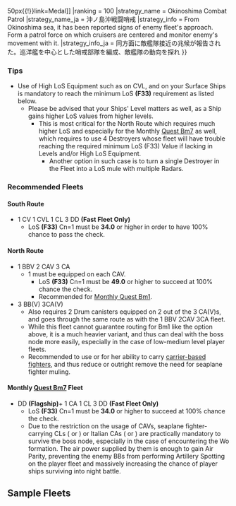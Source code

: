 {{Map/Header}}
{{Map/Info
|en = Okinoshima Sea
|jp = 沖ノ島沖
|romaji = Okinoshima oki
|mechanics = LoS Check@Line of Sight
|exp_hq = 160
|exp_hq_boss = 2320
|show_kills = true
|kills = 4
|reward_1 = [[File:Medal Reward.png{{!}}50px{{!}}link=Medal]]
|ranking = 100
|strategy_name = Okinoshima Combat Patrol
|strategy_name_ja = 沖ノ島沖戦闘哨戒
|strategy_info = From Okinoshima sea, it has been reported signs of enemy fleet's approach. Form a patrol force on which cruisers are centered and monitor enemy's movement with it.  
|strategy_info_ja = 同方面に敵艦隊接近の兆候が報告された。巡洋艦を中心とした哨戒部隊を編成、敵艦隊の動向を探れ
}}
{{MapBranchingTable
|expand = true
|id = 2-5
|0 -> B , C = 
*'''FORCE''' node B if SS(V) ≥ 4
* Meet '''ANY''' of the following to go to C
**Fleet contains CV(B/L)
**AV ≥ 2
* Meet '''ANY''' of the following to go to B
**DD+DE ≥ 4
**Fleet contains CL and DD ≥ 3
**Amount of ships equipped with drum canisters ≥ 2
*Otherwise, random routing, with higher chance of going to C

|B -> A/empty = * Amount of SS(V) ≤ 2
|B -> F = * Do not meet the requirement to go to A.

|C -> D/empty, E = 
* Meeting '''ANY''' of the following '''FORCES''' you to D
** Amount of CV(L/B) ≥ 3 
** Amount of (F)BB(V) ≥ 3 
* Meet '''ANY''' of the following requirements to go to E
**Fleet contains CL and DD ≥ 2
**CAV ≥ 2 and DD ≥ 2
* Otherwise, random routing.

|E -> G/storm = * Do not meet the requirements to go to I.
|E -> I/empty = 
* Meet '''ALL''' of the following requirements:
** Fast Fleet
** Amount of DD ≥ 3 
** Fleet contains CL
** Amount of CVL ≤ 2
** Amount of CA(V)+CV(B) ≤ 1
** No (F)BB(V)

|F -> E, J = 
* Meet '''ALL''' of the following requirements to go to E:
** Fast Fleet 
** Fleet contains CL
** Amount of DD ≥ 2
* Go to J if Slow Fleet or (F)BB(V) ≥ 3
* Otherwise, 40% E, 60% J.

|G/storm -> I/empty = 
* Meet '''ALL''' of the following requirements
**Fleet contains no (F)BB(V) or CV(L/B)
**CL+DD ≥ 4
**CL ≤ 1

|G/storm -> K/empty, L= 
* LoS check using the F33 formula (Cn=1):
** Go to L if LoS ≥ 41
** Go to K if LoS < 34
** Otherwise, random routing between K and L.

|I/empty -> H/empty, O = 
* LoS check using the F33 formula (Cn=1):
** Go to O if LoS ≥ 34
** Go to H if LoS < 31
** Otherwise, random routing.

|J -> H/empty, O = 
* LoS check using the F33 formula (Cn=1):
** Go to O if LoS ≥ 49
** Go to H if LoS < 42
** Otherwise, random between H and O
|J -> M/resource = *Fleet that contains (F)BB(V) ≥ 4 has a chance to go to M

|L -> N/resource, O = 
* Meet '''ALL''' of the following requirements to go to O:
** Amount of DD ≥ 2
** Fleet contains CL
* Otherwise, random routing
}}

===Tips===
*Use of High LoS Equipment such as {{EquipmentLink|Saiun|Type 2 Reconnaissance Aircraft|text=Recon Aircraft}} on CVL, {{EquipmentLink|Type 0 Reconnaissance Seaplane|text=Seaplane}} and {{EquipmentLink|Type 32 Surface Radar|Type 33 Surface Radar|text=Radars}} on your Surface Ships is mandatory to reach the minimum LoS '''(F33)''' {{LOS}} requirement as listed below.
**Please be advised that your Ships' Level matters as well, as a Ship gains higher LoS values from higher levels.
***This is most critical for the North Route which requires much higher LoS and especially for the Monthly [[Quests#Bm7|Quest Bm7]] as well, which requires to use 4 Destroyers whose fleet will have trouble reaching the required minimum LoS (F33) Value if lacking in Levels and/or High LoS Equipment.
****Another option in such case is to turn a single Destroyer in the Fleet into a LoS mule with multiple Radars.

===Recommended Fleets===
====South Route====
{{Event/Route|C|red|E|red|I|blue|O|red}}
*1 CV 1 CVL 1 CL 3 DD '''(Fast Fleet Only)'''
**LoS '''(F33)''' {{LOS}} Cn=1 must be '''34.0''' or higher in order to have 100% chance to pass the check.

====North Route====
{{Event/Route|B|red|F|red|J|red|O|red}}
*1 BBV 2 CAV 3 CA
**1 {{Drum}} {{EquipmentLink|Drum Canister (Transport Use)|text=Drum Canister}} must be equipped on each CAV.
***LoS '''(F33)''' {{LOS}} Cn=1 must be '''49.0''' or higher to succeed at 100% chance the check.
***Recommended for [[Quests#Bm1|Monthly Quest Bm1]].
*3 BB(V) 3CA(V)
**Also requires 2 Drum canisters equipped on 2 out of the 3 CA(V)s, and goes through the same route as with the 1 BBV 2CAV 3CA fleet.
**While this fleet cannot guarantee routing for Bm1 like the option above, it is a much heavier variant, and thus can deal with the boss node more easily, especially in the case of low-medium level player fleets.
**Recommended to use {{ShipLink|Ise/Kai Ni}} or {{ShipLink|Hyuuga/Kai Ni}} for her ability to carry [[List of Fighters by stats|carrier-based fighters]], and thus reduce or outright remove the need for seaplane fighter muling.

====Monthly [[Quests#Bm7|Quest Bm7]] Fleet====
{{Event/Route|B|red|F|red|E|red|I|blue|O|red}}
*DD '''(Flagship)'''+ 1 CA 1 CL 3 DD '''(Fast Fleet Only)'''
**LoS '''(F33)''' {{LOS}} Cn=1 must be '''34.0''' or higher to succeed at 100% chance the check.
**Due to the restriction on the usage of CAVs, seaplane fighter-carrying CLs ({{ShipLink|Yura/Kai Ni}} or {{ShipLink|Tama/Kai Ni}}) or Italian CAs ({{ShipLink|Zara/Due}} or {{ShipLink|Pola/Kai}}) are practically mandatory to survive the boss node, especially in the case of encountering the Wo formation. The air power supplied by them is enough to gain Air Parity, preventing the enemy BBs from performing Artillery Spotting on the player fleet and massively increasing the chance of player ships surviving into night battle.

==Sample Fleets==
{{Section|no_clear=true}}
{{Fleets
|!South Route
|!!Example 1 (For Beginners)
|-|Jintsuu/Kai Ni|20.3cm Twin Gun Mount|20.3cm Twin Gun Mount|Type 0 Reconnaissance Seaplane
|-|Akagi/Kai|Ryuusei|Suisei|Ryuusei Kai|Prototype Reppuu Late Model
|-|Shouhou/Kai|Ryuusei Kai|Suisei|Prototype Reppuu Late Model|Saiun
|-|Shimakaze/Kai|12.7cm Twin Gun Mount|12.7cm Twin Gun Mount|Type 22 Surface Radar
|-|Yuudachi/Kai Ni|12.7cm Twin Gun Mount Model B Kai 2|12.7cm Twin Gun Mount|Type 22 Surface Radar
|-|Shigure/Kai Ni|10cm Twin High-angle Gun Mount|10cm Twin High-angle Gun Mount|Type 22 Surface Radar
|!!Example 2 (Advanced)
|-|Akagi/Kai Ni|
Suisei Model 22 (634 Air Group/Skilled)|
Prototype Type 97 Torpedo Bomber Kai No. 3 Model E (w/ Type 6 Airborne Radar Kai)|Prototype Type 97 Torpedo Bomber Kai No. 3 Model E (w/ Type 6 Airborne Radar Kai)|Reppuu Kai Ni Model E (CarDiv 1/Skilled)|
Night Operation Aviation Personnel
|-|Zuihou/Kai Ni B|TBM-3D|Suisei (Egusa Squadron)|F6F-5N|
Night Operation Aviation Personnel + Skilled Deckhands
|-|Abukuma/Kai Ni|
20.3cm (No.3) Twin Gun Mount|152mm/55 Triple Rapid Fire Gun Mount Kai|
Type C Kouhyouteki
|-|Kagerou/Kai Ni|12.7cm Twin Gun Mount Model C Kai 2|12.7cm Twin Gun Mount Model C Kai 2|
GFCS Mk.37
|-|Naganami/Kai Ni|12.7cm Twin Gun Mount Model D Kai 2|12.7cm Twin Gun Mount Model D Kai 2|
GFCS Mk.37
|-|Kuroshio/Kai Ni|12.7cm Twin Gun Mount Model C Kai 2|12.7cm Twin Gun Mount Model C Kai 2|
GFCS Mk.37
|!North Route
|!!Example 1 (Bm1 variant)
|-|Fusou/Kai Ni|41cm Twin Gun Mount|41cm Twin Gun Mount|Type 2 Seaplane Fighter Kai|Zuiun Model 12
|-|Myoukou/Kai Ni|20.3cm (No.2) Twin Gun Mount|20.3cm (No.2) Twin Gun Mount|Type 0 Observation Seaplane|Type 32 Surface Radar
|-|Nachi/Kai Ni|20.3cm (No.2) Twin Gun Mount|20.3cm (No.2) Twin Gun Mount|Type 0 Observation Seaplane|Type 32 Surface Radar
|-|Haguro/Kai Ni|20.3cm (No.2) Twin Gun Mount|20.3cm (No.2) Twin Gun Mount|Type 0 Observation Seaplane|Type 32 Surface Radar
|-|Tone/Kai Ni|20.3cm (No.3) Twin Gun Mount|20.3cm (No.3) Twin Gun Mount|Zuiun (634 Air Group)|Drum Canister (Transport Use)
|-|Chikuma/Kai Ni|20.3cm (No.3) Twin Gun Mount|20.3cm (No.3) Twin Gun Mount|Zuiun (634 Air Group)|Drum Canister (Transport Use)
|!!Example 2 (Heavy variant)
|-|Ise/Kai Ni|41cm Triple Gun Mount Kai Ni|41cm Triple Gun Mount Kai|
Type 0 Fighter Model 53 (Iwamoto Squadron)|Zuiun Kai Ni (634 Air Group/Skilled)|Type 91 Armor Piercing Shell
|-|Bismarck/Drei|38cm Twin Gun Mount Kai|38cm Twin Gun Mount Kai|Type 0 Reconnaissance Seaplane Model 11B (Skilled)|Type 91 Armor Piercing Shell
|-|Warspite/Kai|38.1cm Mk.I/N Twin Gun Mount Kai|38.1cm Mk.I/N Twin Gun Mount Kai|Type 0 Reconnaissance Seaplane Model 11B (Skilled)|Type 91 Armor Piercing Shell
|-|Kumano/Kai Ni|20.3cm (No.3) Twin Gun Mount|20.3cm (No.3) Twin Gun Mount|Drum Canister (Transport Use)|Prototype Seiran
|-|Suzuya/Kai Ni|20.3cm (No.3) Twin Gun Mount|20.3cm (No.3) Twin Gun Mount|Drum Canister (Transport Use)|Prototype Seiran
|-|Tone/Kai Ni|20.3cm (No.3) Twin Gun Mount|20.3cm (No.3) Twin Gun Mount|Seiran (631 Air Group)|FuMO25 Radar
|!Monthly Quest Bm7
|!!Example 1
|-|Akatsuki/Kai Ni|10cm Twin High-angle Gun Mount|10cm Twin High-angle Gun Mount|Type 33 Surface Radar
|-|Kinugasa/Kai Ni|20.3cm (No.3) Twin Gun Mount|20.3cm (No.3) Twin Gun Mount|Type 0 Observation Seaplane|Type 0 Observation Seaplane
|-|Ooyodo/Kai|15.5cm Triple Gun Mount|15.5cm Triple Gun Mount|Type 0 Observation Seaplane|Type 0 Observation Seaplane
|-|Yuudachi/Kai Ni|12.7cm Twin Gun Mount Model B Kai 2|12.7cm Twin Gun Mount|Type 33 Surface Radar
|-|Fubuki/Kai Ni|10cm Twin High-angle Gun Mount|10cm Twin High-angle Gun Mount|Type 33 Surface Radar
|-|Ayanami/Kai Ni|10cm Twin High-angle Gun Mount|10cm Twin High-angle Gun Mount|Type 33 Surface Radar
|!!Example 2
|-|Tashkent/Kai|10cm Twin High-angle Gun Mount + Anti-Aircraft Fire Director|10cm Twin High-angle Gun Mount + Anti-Aircraft Fire Director|Type 33 Surface Radar|Type 33 Surface Radar
|-|Zara/due|Zuiun Model 12|20.3cm (No.3) Twin Gun Mount|20.3cm (No.3) Twin Gun Mount|Kyoufuu Kai
|-|Ooyodo/Kai|20.3cm (No.3) Twin Gun Mount|20.3cm (No.3) Twin Gun Mount|Type 0 Observation Seaplane|Type 32 Surface Radar
|-|Kagerou/Kai Ni|12.7cm Twin Gun Mount Model C Kai 2|12.7cm Twin Gun Mount Model C Kai 2|Type 33 Surface Radar
|-|Naganami/Kai Ni|12.7cm Twin Gun Mount Model D Kai 2|12.7cm Twin Gun Mount Model D Kai 2|Type 33 Surface Radar
|-|Ayanami/Kai Ni|10cm Twin High-angle Gun Mount + Anti-Aircraft Fire Director|10cm Twin High-angle Gun Mount + Anti-Aircraft Fire Director|Type 33 Surface Radar
}}
{{SectionEnd}}
{{Clear}}
{{Map/Footer}}